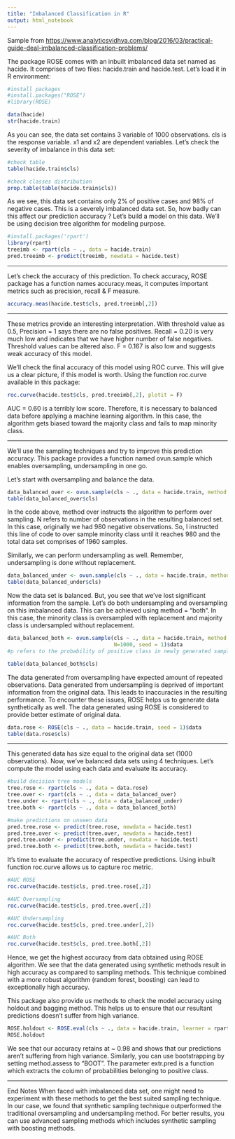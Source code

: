 ```yaml
---
title: "Imbalanced Classification in R"
output: html_notebook
---
```


Sample from <https://www.analyticsvidhya.com/blog/2016/03/practical-guide-deal-imbalanced-classification-problems/>


The package ROSE comes with an inbuilt imbalanced data set named as hacide. It comprises of two files: hacide.train and hacide.test. Let’s load it in R environment:

```r
#install packages
#install.packages("ROSE")
#library(ROSE)

data(hacide)
str(hacide.train)


```

As you can see, the data set contains 3 variable of 1000 observations. cls is the response variable. x1 and x2 are dependent variables. Let’s check the severity of imbalance in this data set:

```r
#check table
table(hacide.train$cls)

#check classes distribution
prop.table(table(hacide.train$cls))
```

As we see, this data set contains only 2% of positive cases and 98% of negative cases. This is a severely imbalanced data set. So, how badly can this affect our prediction accuracy ? Let’s build a model on this data. We’ll be using decision tree algorithm for modeling purpose.

```r
#install.packages('rpart')
library(rpart)
treeimb <- rpart(cls ~ ., data = hacide.train)
pred.treeimb <- predict(treeimb, newdata = hacide.test)
```

________________
Let’s check the accuracy of this prediction. To check accuracy, ROSE package has a function names accuracy.meas, it computes important metrics such as precision, recall & F measure.


```r
accuracy.meas(hacide.test$cls, pred.treeimb[,2])

```
___________________
These metrics provide an interesting interpretation. With threshold value as 0.5, Precision = 1 says there are no false positives. Recall = 0.20 is very much low and indicates that we have higher number of false negatives. Threshold values can be altered also. F = 0.167 is also low and suggests weak accuracy of this model.

We’ll check the final accuracy of this model using ROC curve. This will give us a clear picture, if this model is worth. Using the function roc.curve available in this package:


```r
roc.curve(hacide.test$cls, pred.treeimb[,2], plotit = F)
```
AUC = 0.60 is a terribly low score. Therefore, it is necessary to balanced data before applying a machine learning algorithm. In this case, the algorithm gets biased toward the majority class and fails to map minority class.

____________________
We’ll use the sampling techniques and try to improve this prediction accuracy. This package provides a function named ovun.sample which enables oversampling, undersampling in one go.

Let’s start with oversampling and balance the data.

```r
data_balanced_over <- ovun.sample(cls ~ ., data = hacide.train, method = "over",N = 1960)$data
table(data_balanced_over$cls)
```
In the code above, method over instructs the algorithm to perform over sampling. N refers to number of observations in the resulting balanced set. In this case, originally we had 980 negative observations. So, I instructed this line of code to over sample minority class until it reaches 980 and the total data set comprises of 1960 samples.

Similarly, we can perform undersampling as well. Remember, undersampling is done without replacement.


```r
data_balanced_under <- ovun.sample(cls ~ ., data = hacide.train, method = "under", N = 40, seed = 1)$data
table(data_balanced_under$cls)
```

Now the data set is balanced. But, you see that we’ve lost significant information from the sample. Let’s do both undersampling and oversampling on this imbalanced data. This can be achieved using method = “both“. In this case, the minority class is oversampled with replacement and majority class is undersampled without replacement.


```r
data_balanced_both <- ovun.sample(cls ~ ., data = hacide.train, method = "both", p=0.5, 
                                  N=1000, seed = 1)$data
#p refers to the probability of positive class in newly generated sample.

table(data_balanced_both$cls)
```

The data generated from oversampling have expected amount of repeated observations. Data generated from undersampling is deprived of important information from the original data. This leads to inaccuracies in the resulting performance. To encounter these issues, ROSE helps us to generate data synthetically as well. The data generated using ROSE is considered to provide better estimate of original data.

```r
data.rose <- ROSE(cls ~ ., data = hacide.train, seed = 1)$data
table(data.rose$cls)
```
_______________

This generated data has size equal to the original data set (1000 observations). Now, we’ve balanced data sets using 4 techniques. Let’s compute the model using each data and evaluate its accuracy.

```r
#build decision tree models
tree.rose <- rpart(cls ~ ., data = data.rose)
tree.over <- rpart(cls ~ ., data = data_balanced_over)
tree.under <- rpart(cls ~ ., data = data_balanced_under)
tree.both <- rpart(cls ~ ., data = data_balanced_both)

#make predictions on unseen data
pred.tree.rose <- predict(tree.rose, newdata = hacide.test)
pred.tree.over <- predict(tree.over, newdata = hacide.test)
pred.tree.under <- predict(tree.under, newdata = hacide.test)
pred.tree.both <- predict(tree.both, newdata = hacide.test)

```

It’s time to evaluate the accuracy of respective predictions. Using inbuilt function roc.curve allows us to capture roc metric.

```r
#AUC ROSE
roc.curve(hacide.test$cls, pred.tree.rose[,2])

#AUC Oversampling
roc.curve(hacide.test$cls, pred.tree.over[,2])

#AUC Undersampling
roc.curve(hacide.test$cls, pred.tree.under[,2])

#AUC Both
roc.curve(hacide.test$cls, pred.tree.both[,2])

```

Hence, we get the highest accuracy from data obtained using ROSE algorithm. We see that the data generated using synthetic methods result in high accuracy as compared to sampling methods. This technique combined with a more robust algorithm (random forest, boosting) can lead to exceptionally high accuracy.

This package also provide us methods to check the model accuracy using holdout and bagging method. This helps us to ensure that our resultant predictions doesn’t suffer from high variance.

```r
ROSE.holdout <- ROSE.eval(cls ~ ., data = hacide.train, learner = rpart, method.assess = "holdout", extr.pred = function(obj)obj[,2], seed = 1)
ROSE.holdout

```
We see that our accuracy retains at ~ 0.98 and shows that our predictions aren’t suffering from high variance. Similarly, you can use bootstrapping by setting method.assess to “BOOT”. The parameter extr.pred is a function which extracts the column of probabilities belonging to positive class.

______________________
End Notes
When faced with imbalanced data set, one might need to experiment with these methods to get the best suited sampling technique. In our case, we found that synthetic sampling technique outperformed the traditional oversampling and undersampling method. For better results, you can use advanced sampling methods which includes synthetic sampling with boosting methods.










































